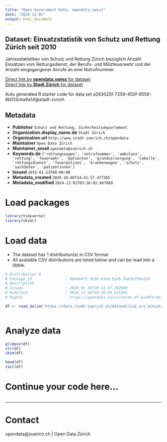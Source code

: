 ```yaml
---
title: "Open Government Data, opendata.swiss"
date: "2024-12-01"
output: html_document
---
```


## Dataset: Einsatzstatistik von Schutz und Rettung Zürich seit 2010


Jahresstatistiken von Schutz und Rettung Zürich bezüglich Anzahl Einsätzen vom Rettungsdienst, der Berufs- und Milizfeuerwehr und der Anzahl eingegangener Anrufe an eine Notrufnummer.


[Direct link by **opendata.swiss** for dataset](https://opendata.swiss/de/dataset/einsatzstatistik-von-schutz-und-rettung-zurich-seit-20101)<br>
[Direct link by **Stadt Zürich** for dataset](https://data.stadt-zuerich.ch/dataset/sid_srz_einsatzstatistik)

Auto generated R starter code for data set a293025f-7259-450f-9559-8b013cba9a14@stadt-zurich.

## Metadata

- **Publisher** `Schutz und Rettung, Sicherheitsdepartement`
- **Organization.display_name.de** `Stadt Zürich`
- **Organization.url** `http://www.stadt-zuerich.ch/opendata`
- **Maintainer** `Open Data Zürich`
- **Maintainer_email** `opendata@zuerich.ch`
- **Keywords.de** `['rettungswagen', 'notrufnummer', 'ambulanz', 'rettung', 'feuerwehr', 'patienten', 'grundversorgung', 'tabelle', 'rettungsdienst', 'feuerpolizei', 'krankenwagen', 'schutz', 'sachdaten', 'patientinnen']`
- **Issued** `2015-01-23T00:00:00`
- **Metadata_created** `2020-10-06T14:41:57.477365`
- **Metadata_modified** `2024-12-01T03:36:02.667689`


# Load packages

```r

library(tidyverse)
library(skimr)

```

# Load data

-   The dataset has 1 distribution(s) in CSV format.
-   All available CSV distributions are listed below and can be read into a tibble.

```r

# Distribution 0
# Package_id               : 084ab6f1-3b36-43ed-b12b-5ab3bf59e1e9
# Description              : 
# Issued                   : 2020-01-10T19:11:17.262600
# Modified                 : 2024-11-30T18:30:09.625363
# Rights                   : https://opendata.swiss/terms-of-use#terms_open

df <- read_delim('https://data.stadt-zuerich.ch/dataset/sid_srz_einsatzstatistik/download/SRZ_einsatzstatistik_seit2010.csv')



```

# Analyze data

```r

glimpse(df)
str(df)
skim(df)

head(df)
tail(df)

```

# Continue your code here...

```r

```

------------------------------------------------------------------------

# Contact

opendata@zuerich.ch | Open Data Zürich
